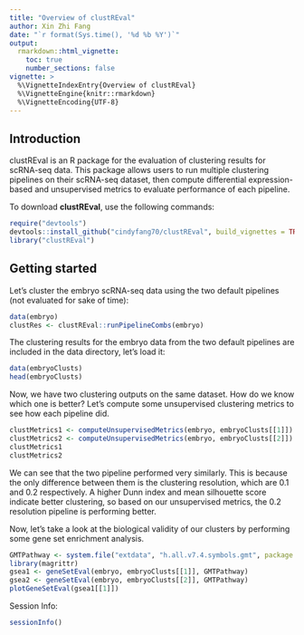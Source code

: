 ```yaml
---
title: "Overview of clustREval"
author: Xin Zhi Fang
date: "`r format(Sys.time(), '%d %b %Y')`"
output: 
  rmarkdown::html_vignette:
    toc: true
    number_sections: false
vignette: >
  %\VignetteIndexEntry{Overview of clustREval}
  %\VignetteEngine{knitr::rmarkdown}
  %\VignetteEncoding{UTF-8}
---
```

## Introduction
clustREval is an R package for the evaluation of clustering results for scRNA-seq data. This package allows users to run multiple clustering pipelines on their scRNA-seq dataset, then compute differential expression-based and unsupervised metrics to evaluate performance of each pipeline.

To download **clustREval**, use the following commands:


```r
require("devtools")
devtools::install_github("cindyfang70/clustREval", build_vignettes = TRUE)
library("clustREval")
```

## Getting started
Let's cluster the embryo scRNA-seq data using the two default pipelines (not evaluated for sake of time):
```r
data(embryo)
clustRes <- clustREval::runPipelineCombs(embryo)
```
The clustering results for the embryo data from the two default pipelines are included in the data directory, let's 
load it:
```r
data(embryoClusts)
head(embryoClusts)
```
Now, we have two clustering outputs on the same dataset. How do we know which one is better? Let's compute some unsupervised clustering metrics to see how each pipeline did.
```r
clustMetrics1 <- computeUnsupervisedMetrics(embryo, embryoClusts[[1]])
clustMetrics2 <- computeUnsupervisedMetrics(embryo, embryoClusts[[2]])
clustMetrics1
clustMetrics2
```
We can see that the two pipeline performed very similarly. This is because the only difference between them is the clustering
resolution, which are 0.1 and 0.2 respectively. A higher Dunn index and mean silhouette score indicate better clustering, so based on our unsupervised metrics, the 0.2 resolution pipeline is performing better.

Now, let's take a look at the biological validity of our clusters by performing some gene set enrichment analysis.
```r
GMTPathway <- system.file("extdata", "h.all.v7.4.symbols.gmt", package = "clustREval")
library(magrittr)
gsea1 <- geneSetEval(embryo, embryoClusts[[1]], GMTPathway)
gsea2 <- geneSetEval(embryo, embryoClusts[[2]], GMTPathway)
plotGeneSetEval(gsea1[[1]])
```

Session Info:
```r
sessionInfo()
```

